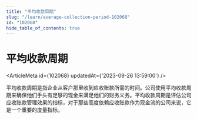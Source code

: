 ```yaml
---
title: "平均收款周期"
slug: "/learn/average-collection-period-102068"
id: "102068"
hide_table_of_contents: true
---
```



# 平均收款周期

<ArticleMeta id={102068} updatedAt={'2023-09-26 13:59:00'} />
<div className='border-solid border-b border-t-0 my-4 border-[var(--ifm-color-gray-300)]' />

平均收款周期是指企业从客户那里收到应收账款所需的时间。公司使用平均收款周期来确保他们手头有足够的现金来满足他们的财务义务。平均收款周期是评估公司应收账款管理效果的指标，对于那些高度依赖应收账款作为现金流的公司来说，它是一个重要的度量指标。
